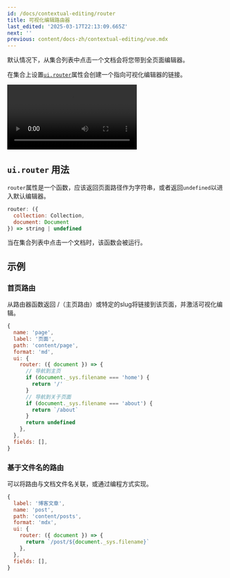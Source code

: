 ```yaml
---
id: /docs/contextual-editing/router
title: 可视化编辑路由器
last_edited: '2025-03-17T22:13:09.665Z'
next: ''
previous: content/docs-zh/contextual-editing/vue.mdx
---
```


默认情况下，从集合列表中点击一个文档会将您带到全页面编辑器。

在集合上设置[`ui.router`](/docs/reference/collections/#definition)属性会创建一个指向可视化编辑器的链接。

![](</gif/Screen Recording 2025-03-17 at 5.40.45 pm (1).webm>)

## `ui.router` 用法

`router`属性是一个函数，应该返回页面路径作为字符串，或者返回`undefined`以进入默认编辑器。

```javascript
router: ({
  collection: Collection,
  document: Document
}) => string | undefined
```

当在集合列表中点击一个文档时，该函数会被运行。

## 示例

### 首页路由

从路由器函数返回 /（主页路由）或特定的slug将链接到该页面，并激活可视化编辑。

```javascript
{
  name: 'page',
  label: '页面',
  path: 'content/page',
  format: 'md',
  ui: {
    router: ({ document }) => {
      // 导航到主页
      if (document._sys.filename === 'home') {
        return '/'
      }
      // 导航到关于页面
      if (document._sys.filename === 'about') {
        return `/about`
      }
      return undefined
    },
  },
  fields: [],
}
```

### 基于文件名的路由

可以将路由与文档文件名关联，或通过编程方式实现。

```javascript
{
  label: '博客文章',
  name: 'post',
  path: 'content/posts',
  format: 'mdx',
  ui: {
    router: ({ document }) => {
      return `/post/${document._sys.filename}`
    },
  },
  fields: [],
}
```
